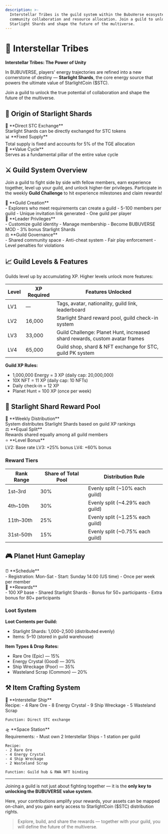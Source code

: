 ```yaml
---
description: >-
  Interstellar Tribes is the guild system within the BubuVerse ecosystem, designed to drive 
  community collaboration and resource allocation. Join a guild to unlock the true value of 
  Starlight Shards and shape the future of the multiverse.
---
```


# 🌌 Interstellar Tribes

<div style={{
  background: 'linear-gradient(135deg, rgba(251, 191, 36, 0.08), rgba(245, 158, 11, 0.08))',
  border: '1px solid rgba(251, 191, 36, 0.15)',
  borderRadius: '16px',
  padding: '32px 28px',
  marginTop: '24px',
  marginBottom: '32px'
}}>

**Interstellar Tribes: The Power of Unity**

In BUBUVERSE, players' energy trajectories are refined into a new cornerstone of destiny — **Starlight Shards**, the core energy source that powers the ultimate value of StarlightCoin ($STC).

Join a guild to unlock the true potential of collaboration and shape the future of the multiverse.

</div>

## 🌟 Origin of Starlight Shards

<div style={{ 
  display: 'grid', 
  gridTemplateColumns: 'repeat(auto-fit, minmax(280px, 1fr))', 
  gap: '16px', 
  margin: '24px 0' 
}}>

<div style={{
  background: 'rgba(251, 191, 36, 0.03)',
  border: '1px solid rgba(251, 191, 36, 0.1)',
  borderRadius: '12px',
  padding: '20px',
  transition: 'all 0.3s ease'
}}>
  <div style={{ fontSize: '18px', marginBottom: '8px' }}>💎 **Direct STC Exchange**</div>
  <div style={{ fontSize: '14px', opacity: '0.8' }}>Starlight Shards can be directly exchanged for STC tokens</div>
</div>

<div style={{
  background: 'rgba(251, 191, 36, 0.03)',
  border: '1px solid rgba(251, 191, 36, 0.1)',
  borderRadius: '12px',
  padding: '20px',
  transition: 'all 0.3s ease'
}}>
  <div style={{ fontSize: '18px', marginBottom: '8px' }}>📊 **Fixed Supply**</div>
  <div style={{ fontSize: '14px', opacity: '0.8' }}>Total supply is fixed and accounts for 5% of the TGE allocation</div>
</div>

<div style={{
  background: 'rgba(251, 191, 36, 0.03)',
  border: '1px solid rgba(251, 191, 36, 0.1)',
  borderRadius: '12px',
  padding: '20px',
  transition: 'all 0.3s ease'
}}>
  <div style={{ fontSize: '18px', marginBottom: '8px' }}>🔄 **Value Cycle**</div>
  <div style={{ fontSize: '14px', opacity: '0.8' }}>Serves as a fundamental pillar of the entire value cycle</div>
</div>

</div>

## ⚔️ Guild System Overview

Join a guild to fight side by side with fellow members, earn experience together, level up your guild, and unlock higher-tier privileges.
Participate in the weekly **Guild Challenge** to hit experience milestones and claim rewards!

<div style={{ 
  display: 'grid', 
  gridTemplateColumns: 'repeat(auto-fit, minmax(300px, 1fr))', 
  gap: '16px', 
  margin: '24px 0' 
}}>

<div style={{
  background: 'rgba(251, 191, 36, 0.03)',
  border: '1px solid rgba(251, 191, 36, 0.1)',
  borderRadius: '12px',
  padding: '20px',
  transition: 'all 0.3s ease'
}}>
  <div style={{ fontSize: '20px', marginBottom: '8px' }}>🏰 **Guild Creation**</div>
  <div style={{ fontSize: '14px', opacity: '0.8', marginBottom: '12px' }}>
    - Explorers who meet requirements can create a guild
    - 5-100 members per guild
    - Unique invitation link generated
    - One guild per player
  </div>
</div>

<div style={{
  background: 'rgba(251, 191, 36, 0.03)',
  border: '1px solid rgba(251, 191, 36, 0.1)',
  borderRadius: '12px',
  padding: '20px',
  transition: 'all 0.3s ease'
}}>
  <div style={{ fontSize: '20px', marginBottom: '8px' }}>👑 **Leader Privileges**</div>
  <div style={{ fontSize: '14px', opacity: '0.8', marginBottom: '12px' }}>
    - Customize guild identity
    - Manage membership
    - Become BUBUVERSE MOD
    - 3% bonus Starlight Shards
  </div>
</div>

<div style={{
  background: 'rgba(251, 191, 36, 0.03)',
  border: '1px solid rgba(251, 191, 36, 0.1)',
  borderRadius: '12px',
  padding: '20px',
  transition: 'all 0.3s ease'
}}>
  <div style={{ fontSize: '20px', marginBottom: '8px' }}>⚖️ **Guild Governance**</div>
  <div style={{ fontSize: '14px', opacity: '0.8', marginBottom: '12px' }}>
    - Shared community space
    - Anti-cheat system
    - Fair play enforcement
    - Level penalties for violations
  </div>
</div>

</div>

## 📈 Guild Levels & Features

Guilds level up by accumulating XP. Higher levels unlock more features:

| Level | XP Required | Features Unlocked                                                           |
| ----- | ----------- | --------------------------------------------------------------------------- |
| LV1   | —           | Tags, avatar, nationality, guild link, leaderboard                          |
| LV2   | 16,000      | Starlight Shard reward pool, guild check-in system                          |
| LV3   | 33,000      | Guild Challenge: Planet Hunt, increased shard rewards, custom avatar frames |
| LV4   | 65,000      | Guild shop, shard & NFT exchange for STC, guild PK system                   |

<div style={{
  background: 'rgba(251, 191, 36, 0.03)',
  border: '1px solid rgba(251, 191, 36, 0.1)',
  borderRadius: '12px',
  padding: '20px',
  margin: '24px 0'
}}>

**Guild XP Rules:**

- 1,000,000 Energy = 3 XP (daily cap: 20,000,000)
- 10X NFT = 11 XP (daily cap: 10 NFTs)
- Daily check-in = 12 XP
- Planet Hunt = 100 XP (once per week)

</div>

## 💎 Starlight Shard Reward Pool

<div style={{ 
  display: 'grid', 
  gridTemplateColumns: 'repeat(auto-fit, minmax(280px, 1fr))', 
  gap: '16px', 
  margin: '24px 0' 
}}>

<div style={{
  background: 'rgba(251, 191, 36, 0.03)',
  border: '1px solid rgba(251, 191, 36, 0.1)',
  borderRadius: '12px',
  padding: '20px',
  transition: 'all 0.3s ease'
}}>
  <div style={{ fontSize: '18px', marginBottom: '8px' }}>📅 **Weekly Distribution**</div>
  <div style={{ fontSize: '14px', opacity: '0.8' }}>System distributes Starlight Shards based on guild XP rankings</div>
</div>

<div style={{
  background: 'rgba(251, 191, 36, 0.03)',
  border: '1px solid rgba(251, 191, 36, 0.1)',
  borderRadius: '12px',
  padding: '20px',
  transition: 'all 0.3s ease'
}}>
  <div style={{ fontSize: '18px', marginBottom: '8px' }}>⚖️ **Equal Split**</div>
  <div style={{ fontSize: '14px', opacity: '0.8' }}>Rewards shared equally among all guild members</div>
</div>

<div style={{
  background: 'rgba(251, 191, 36, 0.03)',
  border: '1px solid rgba(251, 191, 36, 0.1)',
  borderRadius: '12px',
  padding: '20px',
  transition: 'all 0.3s ease'
}}>
  <div style={{ fontSize: '18px', marginBottom: '8px' }}>⭐ **Level Bonus**</div>
  <div style={{ fontSize: '14px', opacity: '0.8' }}>
    LV2: Base rate
    LV3: +25% bonus
    LV4: +60% bonus
  </div>
</div>

</div>

### Reward Tiers

| Rank Range | Share of Total Pool | Distribution Rule                 |
| ---------- | ------------------- | --------------------------------- |
| 1st–3rd    | 30%                 | Evenly split (~10% each guild)   |
| 4th–10th   | 30%                 | Evenly split (~4.29% each guild) |
| 11th–30th  | 25%                 | Evenly split (~1.25% each guild) |
| 31st–50th  | 15%                 | Evenly split (~0.75% each guild) |

## 🎮 Planet Hunt Gameplay

<div style={{ 
  display: 'grid', 
  gridTemplateColumns: 'repeat(auto-fit, minmax(300px, 1fr))', 
  gap: '16px', 
  margin: '24px 0' 
}}>

<div style={{
  background: 'rgba(251, 191, 36, 0.03)',
  border: '1px solid rgba(251, 191, 36, 0.1)',
  borderRadius: '12px',
  padding: '20px',
  transition: 'all 0.3s ease'
}}>
  <div style={{ fontSize: '20px', marginBottom: '8px' }}>⏰ **Schedule**</div>
  <div style={{ fontSize: '14px', opacity: '0.8' }}>
    - Registration: Mon-Sat
    - Start: Sunday 14:00 (US time)
    - Once per week per member
  </div>
</div>

<div style={{
  background: 'rgba(251, 191, 36, 0.03)',
  border: '1px solid rgba(251, 191, 36, 0.1)',
  borderRadius: '12px',
  padding: '20px',
  transition: 'all 0.3s ease'
}}>
  <div style={{ fontSize: '20px', marginBottom: '8px' }}>🎁 **Rewards**</div>
  <div style={{ fontSize: '14px', opacity: '0.8' }}>
    - 100 XP base
    - Shared Starlight Shards
    - Bonus for 50+ participants
    - Extra bonus for 80+ participants
  </div>
</div>

</div>

### Loot System

<div style={{
  background: 'rgba(251, 191, 36, 0.03)',
  border: '1px solid rgba(251, 191, 36, 0.1)',
  borderRadius: '12px',
  padding: '20px',
  margin: '24px 0'
}}>

**Loot Contents per Guild:**
- Starlight Shards: 1,000–2,500 (distributed evenly)
- Items: 5–10 (stored in guild warehouse)

**Item Types & Drop Rates:**
- Rare Ore (Epic) — 15%
- Energy Crystal (Good) — 30%
- Ship Wreckage (Poor) — 35%
- Wasteland Scrap (Common) — 20%

</div>

## ⚒️ Item Crafting System

<div style={{ 
  display: 'grid', 
  gridTemplateColumns: 'repeat(auto-fit, minmax(300px, 1fr))', 
  gap: '16px', 
  margin: '24px 0' 
}}>

<div style={{
  background: 'rgba(251, 191, 36, 0.03)',
  border: '1px solid rgba(251, 191, 36, 0.1)',
  borderRadius: '12px',
  padding: '20px',
  transition: 'all 0.3s ease'
}}>
  <div style={{ fontSize: '20px', marginBottom: '8px' }}>🚀 **Interstellar Ship**</div>
  <div style={{ fontSize: '14px', opacity: '0.8' }}>
    Recipe:
    - 4 Rare Ore
    - 8 Energy Crystal
    - 9 Ship Wreckage
    - 5 Wasteland Scrap
    
    Function: Direct STC exchange
  </div>
</div>

<div style={{
  background: 'rgba(251, 191, 36, 0.03)',
  border: '1px solid rgba(251, 191, 36, 0.1)',
  borderRadius: '12px',
  padding: '20px',
  transition: 'all 0.3s ease'
}}>
  <div style={{ fontSize: '20px', marginBottom: '8px' }}>🛸 **Space Station**</div>
  <div style={{ fontSize: '14px', opacity: '0.8' }}>
    Requirements:
    - Must own 2 Interstellar Ships
    - 1 station per guild
    
    Recipe:
    - 2 Rare Ore
    - 4 Energy Crystal
    - 4 Ship Wreckage
    - 2 Wasteland Scrap
    
    Function: Guild hub & RWA NFT binding
  </div>
</div>

</div>

***

<div style={{
  background: 'linear-gradient(135deg, rgba(251, 191, 36, 0.05), rgba(245, 158, 11, 0.05))',
  borderLeft: '4px solid rgba(251, 191, 36, 0.4)',
  padding: '20px 24px',
  borderRadius: '0 12px 12px 0',
  margin: '24px 0'
}}>

Joining a guild is not just about fighting together — it is the **only key to unlocking the BUBUVERSE value system**.

Here, your contributions amplify your rewards, your assets can be mapped on-chain, and you gain early access to StarlightCoin ($STC) distribution rights.

> Explore, build, and share the rewards — together with your guild, you will define the future of the multiverse.

</div>
